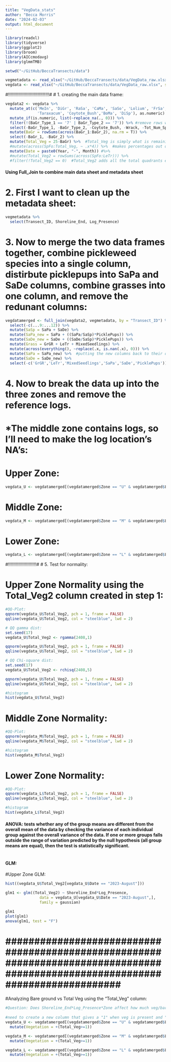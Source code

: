 ```yaml
---
title: "VegData_stats"
author: "Becca Morris"
date: "2024-02-03"
output: html_document
---
```


```r
library(readxl)
library(tidyverse)
library(ggplot2)
library(broom)
library(AICcmodavg)
library(glmmTMB)

setwd("~/GitHub/BeccaTransects/data")

vegmetadata <- read_xlsx("~/GitHub/BeccaTransects/data/VegData_raw.xlsx", sheet = "Metadata")
vegdata <- read_xlsx("~/GitHub/BeccaTransects/data/VegData_raw.xlsx", sheet = "Data")
```

#!!!!!!!!!!!!!!!!!!!!!!!!!!!!!!!!#
# 1. creating the main data frame:
```r
vegdata2 <- vegdata %>% 
  mutate_at(c('MeIn', 'DiGr', 'RaSa', 'CaMa', 'SaSo', 'Lolium', 'FrSa', 'Fabiaceae','Vicia', 'Sonc', 'Xant', 'LeTr', 'Ranunculus', 
              'Taraxacum', 'Coytote_Bush','BoMa', 'DiSp'), as.numeric) %>% 
  mutate_if(is.numeric, list(~replace_na(., 0))) %>%
  filter(!(BaGr_Type_1 == '7' | BaGr_Type_2 == '7')) %>% #remove rows where BaGr is coded as log
  select(-BaGr_Type_1, -BaGr_Type_2, -Coytote_Bush, -Wrack, -Tot_Num_Species, -Shoot_Density, -Length_centimeters, -Patch_Type) %>% 
  mutate(BaGr = rowSums(across(BaGr_1:BaGr_2), na.rm = T)) %>% 
  select(-BaGr_1, -BaGr_2) %>% 
  mutate(Total_Veg = 25-BaGr) %>%  #Total_Veg is simply what is remaining after subtracting the bare ground
  #mutate(across(SpFo:Total_Veg, ~ .x*4)) %>%  #makes percentages out of the counts
  mutate(Date = paste0(Year, "-", Month)) #%>% 
  #mutate(Total_Veg2 = rowSums(across(SpFo:LeTr))) %>% 
  #filter(!Total_Veg2 == 0)  #Total_Veg2 adds all the total quadrants each species is present in and combining them all into one total count.
```

#### Using Full_Join to combine main data sheet and metadata sheet ####

# 2. First I want to clean up the metadata sheet:
```r
vegmetadata %>% 
  select(Transect_ID, Shoreline_End, Log_Presence)
```

# 3. Now to merge the two data frames together, combine pickleweed species into a single column, distirbute picklepups into SaPa and SaDe columns, combine grasses into one column, and remove the redunant columns:
```r
vegdatamerged <- full_join(vegdata2, vegmetadata, by = "Transect_ID") %>% 
  select(-c(...9:...12)) %>% 
  mutate(SaSp = SaPa + SaDe) %>% 
  mutate(SaPa_new = SaPa + ((SaPa/SaSp)*PicklePups)) %>% 
  mutate(SaDe_new = SaDe + ((SaDe/SaSp)*PicklePups)) %>% 
  mutate(Grass = GrGR + LeTr + MixedSeedlings) %>% 
  mutate(across(everything(), ~replace(.x, is.nan(.x), 0))) %>% 
  mutate(SaPa = SaPa_new) %>%  #putting the new columns back to their original names
  mutate(SaDe = SaDe_new) %>% 
  select(-c('GrGR','LeTr','MixedSeedlings','SaPa','SaDe','PicklePups'))
```

# 4. Now to break the data up into the three zones and remove the reference logs. 
# *The middle zone contains logs, so I'll need to make the log location's NA's:

# Upper Zone:
```r
vegdata_U <- vegdatamerged[(vegdatamerged$Zone == "U" & vegdatamerged$Log_Presence != "reference"),]
```
# Middle Zone:
```r
vegdata_M <- vegdatamerged[(vegdatamerged$Zone == "M" & vegdatamerged$Log_Presence != "reference"),]
```
# Lower Zone:
```r
vegdata_L <- vegdatamerged[(vegdatamerged$Zone == "L" & vegdatamerged$Log_Presence != "reference"),]
```



#!!!!!!!!!!!!!!!!!!!!!!#
# 5. Test for normality:

# Upper Zone Normality using the Total_Veg2 column created in step 1:
```r
#QQ-Plot:
qqnorm(vegdata_U$Total_Veg2, pch = 1, frame = FALSE)
qqline(vegdata_U$Total_Veg2, col = "steelblue", lwd = 2)

# QQ gamma dist:
set.seed(17)
vegdata_U$Total_Veg2 <- rgamma(2408,1)

qqnorm(vegdata_U$Total_Veg2, pch = 1, frame = FALSE)
qqline(vegdata_U$Total_Veg2, col = "steelblue", lwd = 2)

# QQ Chi-square dist:
set.seed(17)
vegdata_U$Total_Veg2 <- rchisq(2408,5)  

qqnorm(vegdata_U$Total_Veg2, pch = 1, frame = FALSE)
qqline(vegdata_U$Total_Veg2, col = "steelblue", lwd = 2)

#histogram
hist(vegdata_U$Total_Veg2)
```
# Middle Zone Normality:
```r
#QQ-Plot:
qqnorm(vegdata_M$Total_Veg2, pch = 1, frame = FALSE)
qqline(vegdata_M$Total_Veg2, col = "steelblue", lwd = 2)

#histogram
hist(vegdata_M$Total_Veg2)
```
# Lower Zone Normality:
```r
#QQ-Plot:
qqnorm(vegdata_L$Total_Veg2, pch = 1, frame = FALSE)
qqline(vegdata_L$Total_Veg2, col = "steelblue", lwd = 2)

#histogram
hist(vegdata_L$Total_Veg2)
```

#### ANOVA: tests whether any of the group means are different from the overall mean of the data by checking the variance of each individual group against the overall variance of the data. If one or more groups falls outside the range of variation predicted by the null hypothesis (all group means are equal), then the test is statistically significant. 
```r

```

#### GLM:

#Upper Zone GLM:
```r
hist((vegdata_U$Total_Veg2[vegdata_U$Date == "2023-August"]))

glm1 <- glm((Total_Veg2) ~ Shoreline_End*Log_Presence,
               data = vegdata_U[vegdata_U$Date == "2023-August",],
               family = gaussian)

glm1
plot(glm1)
anova(glm1, test = "F")

```


# ################################################################################################################################ #

#Analyzing Bare ground vs Total Veg using the "Total_Veg" column:
```r
#Question: Does Shoreline_End*Log_Presence*Zone affect how much veg/bare ground is present?
  
#need to create a new column that gives a "1" when veg is present and "0" when no veg is present"
vegdata_U <- vegdatamerged[(vegdatamerged$Zone == "U" & vegdatamerged$Log_Presence != "reference"),] %>% 
  mutate(Vegetation = +(Total_Veg>=1))

vegdata_M <- vegdatamerged[(vegdatamerged$Zone == "M" & vegdatamerged$Log_Presence != "reference"),] %>% 
  mutate(Vegetation = +(Total_Veg>=1))

vegdata_L <- vegdatamerged[(vegdatamerged$Zone == "L" & vegdatamerged$Log_Presence != "reference"),] %>% 
  mutate(Vegetation = +(Total_Veg>=1))
```